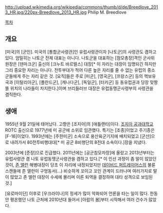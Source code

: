 http://upload.wikimedia.org/wikipedia/commons/thumb/d/de/Breedlove_2013_HR.jpg/220px-Breedlove_2013_HR.jpg
Philip M. Breedlove

[[목차]]
== 개요 ==
[미국]의 [군인]. 미국의 [통합군사령관]인 유럽사령관이자 [나토군]의 사령관도 겸하고 있다. 엄밀히는 나토군 전체 대표는 아니다. 나토군을 대표하는 [참모총장]격인 군사위원장은 [덴마크군] 출신의 [크누트 바르텔스] 대장[* 이 자리는 대장이 임명되긴 하지만 그리 중요한 자리는 아니다. 전투부대가 적어 다른 높은 자리를 줄 수 없는 유럽의 중소군들에게 주는 자리 같은 것. [요직]들은 주로 [미군], [영국군], [프랑스군] 등의 핵보유국과 [이탈리아군], [폴란드군], [캐나다군], [독일군], [터키군] 등 동유럽권과 당장 맞짱뜰 위치의 나라들이 차지한다.]이며 브리들러브 대장은 유럽동맹군사령부의 사령관을 겸직한다.

== 생애 ==

1955년 9월 21일에 태어났다. 고향은 [조지아]의 [애틀랜타]이다. [[조지아 공과대학교]] ROTC 출신으로 1977년에 미 공군에 소위로 임관했다. 특기는 [조종]이었고 주기종은 [F-16]이었다. 1993년에는 [주한미군] 소속으로 용산육군기지에 배치되었고 [군산]으로 내려가서 80전투비행대대[* 미 공군 8비행단의 8전대 소속이다.]장을 지냈다. 

2003년에 [준장]으로 진급했다. 2011년에는 [공군참모차장]에 올랐고 2013년부터는 유럽사령관 겸 나토 유럽동맹군사령관을 겸하고 있다.[* 이 인선 과정이 좀 말이 많았던 것이, [[존 앨런]] 해병대장이 당초 이 자리에 내정되었지만 [[데이비드 퍼트레이어스]]의 불륜 스캔들에 존 앨런이 구멍동서(...) 비슷하게 꼬이고 꼬인 관계이 드러나며 여러가지로 말이 많았고 존 앨런 대장이 수세에 몰리며 이른 퇴역을 결정하여 대타 성격으로 보임된 것.]

[유로마이단] 이후로 [우크라이나]의 정세가 많이 악화되어 언론을 타는 일이 많다. 한동안 평온했던 나토 근처에 2010년대 들어서 [아랍의 봄]부터 시작해서 여러 건수가 많았다.
